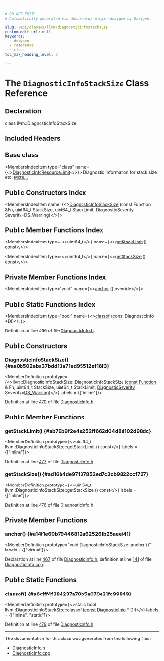 ```yaml
---

# DO NOT EDIT!
# Automatically generated via docusaurus-plugin-doxygen by Doxygen.

slug: /api/classes/llvm/diagnosticinfostacksize
custom_edit_url: null
keywords:
  - doxygen
  - reference
  - class
toc_max_heading_level: 3

---
```





# The `DiagnosticInfoStackSize` Class Reference

<DoxygenPage pluginConfig={pluginConfig}>



## Declaration

<CodeBlock>class llvm::DiagnosticInfoStackSize</CodeBlock>

## Included Headers

<IncludesList>
<IncludesListItem
  filePath="llvm/IR/DiagnosticInfo.h"
  permalink="/docs/api/files/include/include/llvm/include/llvm/ir/diagnosticinfo-h"
  isLocal="true" />
</IncludesList>

## Base class

<MembersIndex>

<MembersIndexItem
  type="class"
  name={<><a href="/docs/api/classes/llvm/diagnosticinforesourcelimit">DiagnosticInfoResourceLimit</a></>}>
Diagnostic information for stack size etc. <a href="/docs/api/classes/llvm/diagnosticinforesourcelimit/#details">More...</a>
</MembersIndexItem>

</MembersIndex>

## Public Constructors Index

<MembersIndex>

<MembersIndexItem
  name={<><a href="#aa0b502eba37bdd13a71ed95512ef16f3">DiagnosticInfoStackSize</a> (const Function &amp;Fn, uint64&#95;t StackSize, uint64&#95;t StackLimit, DiagnosticSeverity Severity=DS&#95;Warning)</>}>
</MembersIndexItem>

</MembersIndex>

## Public Member Functions Index

<MembersIndex>

<MembersIndexItem
  type={<>uint64&#95;t</>}
  name={<><a href="#ab79b9f2e4e252ff662d04d8d102d98dc">getStackLimit</a> () const</>}>
</MembersIndexItem>

<MembersIndexItem
  type={<>uint64&#95;t</>}
  name={<><a href="#ad16b4de97137852ed7c3cb9822ccf727">getStackSize</a> () const</>}>
</MembersIndexItem>

</MembersIndex>

## Private Member Functions Index

<MembersIndex>

<MembersIndexItem
  type="void"
  name={<><a href="#a14f1e60b79446812a625261b25aeef41">anchor</a> () override</>}>
</MembersIndexItem>

</MembersIndex>

## Public Static Functions Index

<MembersIndex>

<MembersIndexItem
  type="bool"
  name={<><a href="#a6cfff4f384237a70b5a070e21fc99849">classof</a> (const DiagnosticInfo &#42;DI)</>}>
</MembersIndexItem>

</MembersIndex>


Definition at line 466 of file <a href="/docs/api/files/include/include/llvm/include/llvm/ir/diagnosticinfo-h">DiagnosticInfo.h</a>.

<SectionDefinition>

## Public Constructors

### DiagnosticInfoStackSize() {#aa0b502eba37bdd13a71ed95512ef16f3}

<MemberDefinition
  prototype={<>llvm::DiagnosticInfoStackSize::DiagnosticInfoStackSize (<a href="/docs/api/files/lib/lib/target/lib/target/aarch64/aarch64promoteconstant-cpp/#a90f8350fecae261c25be85d38b451bff">const</a> <a href="/docs/api/classes/llvm/function">Function</a> &amp; Fn, uint64&#95;t StackSize, uint64&#95;t StackLimit, <a href="/docs/api/namespaces/llvm/#abfcab32516704f11d146c757f402ad5c">DiagnosticSeverity</a> Severity=<a href="/docs/api/namespaces/llvm/#abfcab32516704f11d146c757f402ad5ca1cde8c8828756cdaf2a93260e247ae31">DS&#95;Warning</a>)</>}
  labels = {["inline"]}>

Definition at line <a href="/docs/api/files/include/include/llvm/include/llvm/ir/diagnosticinfo-h/#l00470">470</a> of file <a href="/docs/api/files/include/include/llvm/include/llvm/ir/diagnosticinfo-h">DiagnosticInfo.h</a>.
</MemberDefinition>

</SectionDefinition>

<SectionDefinition>

## Public Member Functions

### getStackLimit() {#ab79b9f2e4e252ff662d04d8d102d98dc}

<MemberDefinition
  prototype={<>uint64&#95;t llvm::DiagnosticInfoStackSize::getStackLimit () const</>}
  labels = {["inline"]}>

Definition at line <a href="/docs/api/files/include/include/llvm/include/llvm/ir/diagnosticinfo-h/#l00477">477</a> of file <a href="/docs/api/files/include/include/llvm/include/llvm/ir/diagnosticinfo-h">DiagnosticInfo.h</a>.
</MemberDefinition>

### getStackSize() {#ad16b4de97137852ed7c3cb9822ccf727}

<MemberDefinition
  prototype={<>uint64&#95;t llvm::DiagnosticInfoStackSize::getStackSize () const</>}
  labels = {["inline"]}>

Definition at line <a href="/docs/api/files/include/include/llvm/include/llvm/ir/diagnosticinfo-h/#l00476">476</a> of file <a href="/docs/api/files/include/include/llvm/include/llvm/ir/diagnosticinfo-h">DiagnosticInfo.h</a>.
</MemberDefinition>

</SectionDefinition>

<SectionDefinition>

## Private Member Functions

### anchor() {#a14f1e60b79446812a625261b25aeef41}

<MemberDefinition
  prototype="void DiagnosticInfoStackSize::anchor ()"
  labels = {["virtual"]}>

Declaration at line <a href="/docs/api/files/include/include/llvm/include/llvm/ir/diagnosticinfo-h/#l00467">467</a> of file <a href="/docs/api/files/include/include/llvm/include/llvm/ir/diagnosticinfo-h">DiagnosticInfo.h</a>, definition at line <a href="/docs/api/files/lib/lib/ir/diagnosticinfo-cpp/#l00141">141</a> of file <a href="/docs/api/files/lib/lib/ir/diagnosticinfo-cpp">DiagnosticInfo.cpp</a>.
</MemberDefinition>

</SectionDefinition>

<SectionDefinition>

## Public Static Functions

### classof() {#a6cfff4f384237a70b5a070e21fc99849}

<MemberDefinition
  prototype={<>static bool llvm::DiagnosticInfoStackSize::classof (<a href="/docs/api/files/lib/lib/target/lib/target/aarch64/aarch64promoteconstant-cpp/#a90f8350fecae261c25be85d38b451bff">const</a> <a href="/docs/api/classes/llvm/diagnosticinfo">DiagnosticInfo</a> &#42; DI)</>}
  labels = {["inline", "static"]}>

Definition at line <a href="/docs/api/files/include/include/llvm/include/llvm/ir/diagnosticinfo-h/#l00479">479</a> of file <a href="/docs/api/files/include/include/llvm/include/llvm/ir/diagnosticinfo-h">DiagnosticInfo.h</a>.
</MemberDefinition>

</SectionDefinition>

<hr/>

The documentation for this class was generated from the following files:

<ul>
<li><a href="/docs/api/files/include/include/llvm/include/llvm/ir/diagnosticinfo-h">DiagnosticInfo.h</a></li>
<li><a href="/docs/api/files/lib/lib/ir/diagnosticinfo-cpp">DiagnosticInfo.cpp</a></li>
</ul>

</DoxygenPage>
